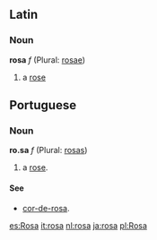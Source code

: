==Latin==
=== Noun ===
'''rosa''' ''f'' (Plural: [[rosae]])

#a [[rose]]

==Portuguese==
===Noun===
'''ro.sa''' ''f'' (Plural: [[rosas]])

# a [[rose]].

====See====
*[[cor-de-rosa]].
[[es:Rosa]]
[[it:rosa]]
[[nl:rosa]]
[[ja:rosa]]
[[pl:Rosa]]